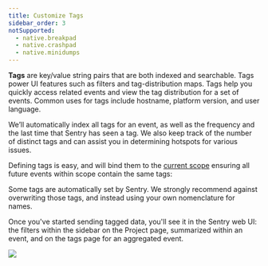 ```yaml
---
title: Customize Tags
sidebar_order: 3
notSupported:
  - native.breakpad
  - native.crashpad
  - native.minidumps
---
```


**Tags** are key/value string pairs that are both indexed and searchable. Tags power UI features such as filters and tag-distribution maps. Tags help you quickly access related events and view the tag distribution for a set of events. Common uses for tags include hostname, platform version, and user language.

We’ll automatically index all tags for an event, as well as the frequency and the last time that Sentry has seen a tag. We also keep track of the number of distinct tags and can assist you in determining hotspots for various issues.

Defining tags is easy, and will bind them to the [current scope](../scopes/) ensuring all future events within scope contain the same tags:

<PlatformContent includePath="set-tag" />

<Note><markdown>

Some tags are automatically set by Sentry. We strongly recommend against overwriting those tags, and instead using your own nomenclature for names.

</markdown></Note>

Once you've started sending tagged data, you'll see it in the Sentry web UI: the filters within the sidebar on the Project page, summarized within an event, and on the tags page for an aggregated event.

![](tags.png)
